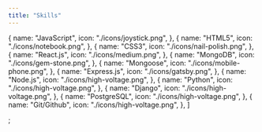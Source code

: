 ```yaml
---
title: "Skills"
---
```


  {
    name: "JavaScript",
    icon: "./icons/joystick.png",
  },
  {
    name: "HTML5",
    icon: "./icons/notebook.png",
  },
  {
    name: "CSS3",
    icon: "./icons/nail-polish.png",
  },
  {
    name: "React.js",
    icon: "./icons/medium.png",
  },
  {
    name: "MongoDB",
    icon: "./icons/gem-stone.png",
  },
  {
    name: "Mongoose",
    icon: "./icons/mobile-phone.png",
  },
  {
    name: "Express.js",
    icon: "./icons/gatsby.png",
  },
  {
    name: "Node.js",
    icon: "./icons/high-voltage.png",
  },
  {
    name: "Python",
    icon: "./icons/high-voltage.png",
  },
  {
    name: "Django",
    icon: "./icons/high-voltage.png",
  },
  {
    name: "PostgreSQL",
    icon: "./icons/high-voltage.png",
  },
  {
    name: "Git/Github",
    icon: "./icons/high-voltage.png",
  },
]

;
